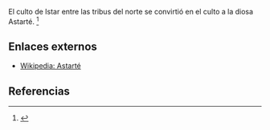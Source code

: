 El culto de Istar entre las tribus del norte se convirtió en el culto a la diosa Astarté. <ref name="n0">{{lib|LU|95|1|7}}</ref> 

== Enlaces externos ==

* [https://es.wikipedia.org/wiki/Astarté Wikipedia: Astarté]


== Referencias ==

<references/>
